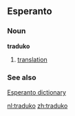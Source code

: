 ==Esperanto==
===Noun===
'''traduko'''
# [[translation]]
===See also===
[http://dictionaries.travlang.com/esperanto.html Esperanto dictionary]

[[nl:traduko]]
[[zh:traduko]]